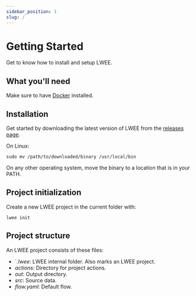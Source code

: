 ```yaml
---
sidebar_position: 1
slug: /
---
```


# Getting Started

Get to know how to install and setup LWEE.

## What you'll need

Make sure to have [Docker](https://docs.docker.com/engine/install/) installed.

## Installation

Get started by downloading the latest version of LWEE from the [releases page](https://github.com/lefinal/lwee/releases).

On Linux:

```shell
sudo mv /path/to/downloaded/binary /usr/local/bin
```

On any other operating system, move the binary to a location that is in your PATH.

## Project initialization

Create a new LWEE project in the current folder with:

```shell
lwee init
```

## Project structure

An LWEE project consists of these files:

- `_.lwee_: LWEE internal folder. Also marks an LWEE project.
- _actions_: Directory for project actions.
- _out_: Output directory.
- _src_: Source data.
- _flow.yaml_: Default flow.
